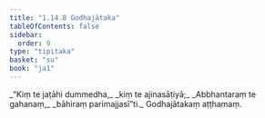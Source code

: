 ```yaml
---
title: "1.14.8 Godhajātaka"
tableOfContents: false
sidebar:
  order: 9
type: "tipitaka"
basket: "su"
book: "ja1"
---
```



<DynamicBreadcrumb />

<Division number="138" book="ja1">

<Paragraph number="305" type="verses" book="ja1">
_“Kiṃ te jaṭāhi dummedha,_  
_kiṃ te ajinasāṭiyā;_  
_Abbhantaraṃ te gahanaṃ,_  
_bāhiraṃ parimajjasī”ti._  


</Paragraph>
</Division>

<Paragraph number="306" type="center" book="ja1">
Godhajātakaṃ aṭṭhamaṃ.
</Paragraph>